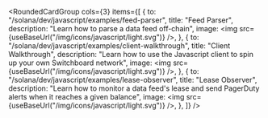 
<RoundedCardGroup
  cols={3}
  items={[
    {
      to: "/solana/dev/javascript/examples/feed-parser",
      title: "Feed Parser",
      description: "Learn how to parse a data feed off-chain",
      image: <img src={useBaseUrl("/img/icons/javascript/light.svg")} />,
    },
    {
      to: "/solana/dev/javascript/examples/client-walkthrough",
      title: "Client Walkthrough",
      description:
        "Learn how to use the Javascript client to spin up your own Switchboard network",
      image: <img src={useBaseUrl("/img/icons/javascript/light.svg")} />,
    },
    {
      to: "/solana/dev/javascript/examples/lease-observer",
      title: "Lease Observer",
      description:
        "Learn how to monitor a data feed's lease and send PagerDuty alerts when it reaches a given balance",
      image: <img src={useBaseUrl("/img/icons/javascript/light.svg")} />,
    },
  ]}
/>
